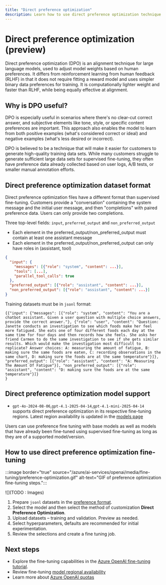 ```yaml
---
title: "Direct preference optimization"
description: Learn how to use direct preference optimization technique to fine-tune Azure OpenAI models.
---
```


# Direct preference optimization (preview)

Direct preference optimization (DPO) is an alignment technique for large language models, used to adjust model weights based on human preferences. It differs from reinforcement learning from human feedback (RLHF) in that it does not require fitting a reward model and uses simpler binary data preferences for training. It is computationally lighter weight and faster than RLHF, while being equally effective at alignment.

## Why is DPO useful?

DPO is especially useful in scenarios where there's no clear-cut correct answer, and subjective elements like tone, style, or specific content preferences are important. This approach also enables the model to learn from both positive examples (what's considered correct or ideal) and negative examples (what's less desired or incorrect).

DPO is believed to be a technique that will make it easier for customers to generate high-quality training data sets. While many customers struggle to generate sufficient large data sets for supervised fine-tuning, they often have preference data already collected based on user logs, A/B tests, or smaller manual annotation efforts.

## Direct preference optimization dataset format

Direct preference optimization files have a different format than supervised fine-tuning. Customers provide a "conversation" containing the system message and the initial user message, and then "completions" with paired preference data. Users can only provide two completions.

Three top-level fields: `input`, `preferred_output` and `non_preferred_output`

- Each element in the preferred_output/non_preferred_output must contain at least one assistant message
- Each element in the preferred_output/non_preferred_output can only have roles in (assistant, tool)

```json
{  
  "input": {  
    "messages": [{"role": "system", "content": ...}],  
    "tools": [...],  
    "parallel_tool_calls": true  
  },  
  "preferred_output": [{"role": "assistant", "content": ...}],  
  "non_preferred_output": [{"role": "assistant", "content": ...}]  
}  
```

Training datasets must be in `jsonl` format:

```jsonl
{{"input": {"messages": [{"role": "system", "content": "You are a chatbot assistant. Given a user question with multiple choice answers, provide the correct answer."}, {"role": "user", "content": "Question: Janette conducts an investigation to see which foods make her feel more fatigued. She eats one of four different foods each day at the same time for four days and then records how she feels. She asks her friend Carmen to do the same investigation to see if she gets similar results. Which would make the investigation most difficult to replicate? Answer choices: A: measuring the amount of fatigue, B: making sure the same foods are eaten, C: recording observations in the same chart, D: making sure the foods are at the same temperature"}]}, "preferred_output": [{"role": "assistant", "content": "A: Measuring The Amount Of Fatigue"}], "non_preferred_output": [{"role": "assistant", "content": "D: making sure the foods are at the same temperature"}]}
}
```

## Direct preference optimization model support

- `gpt-4o-2024-08-06`,`gpt-4.1-2025-04-14`,`gpt-4.1-mini-2025-04-14`  supports direct preference optimization in its respective fine-tuning regions. Latest region availability is updated in the [models page](../concepts/models.md#fine-tuning-models)

Users can use preference fine tuning with base models as well as models that have already been fine-tuned using supervised fine-tuning as long as they are of a supported model/version.

## How to use direct preference optimization fine-tuning

   :::image border="true" source="/azure/ai-services/openai/media/fine-tuning/preference-optimization.gif" alt-text="GIF of preference optimization fine-tuning steps.":::
  <Frame>
      ![](TODO : Images)
  </Frame>

1. Prepare `jsonl` datasets in the [preference format](#direct-preference-optimization-dataset-format).
2. Select the model and then select the method of customization **Direct Preference Optimization**.
3. Upload datasets – training and validation. Preview as needed.
4. Select hyperparameters, defaults are recommended for initial experimentation.
5. Review the selections and create a fine tuning job.


## Next steps

- Explore the fine-tuning capabilities in the [Azure OpenAI fine-tuning tutorial](../tutorials/fine-tune).
- Review fine-tuning [model regional availability](../concepts/models.md#fine-tuning-models)
- Learn more about [Azure OpenAI quotas](../quotas-limits)
